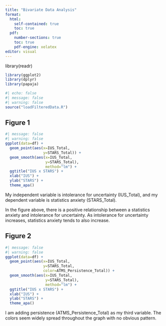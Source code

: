 ```yaml
---
title: "Bivariate Data Analysis"
format: 
  html: 
    self-contained: true
    toc: true             
  pdf: 
    number-sections: true 
    toc: true            
    pdf-engine: xelatex 
editor: visual
---
```


library(readr)

```r
library(ggplot2)
library(dplyr)
library(papaja)
```

```r
#| echo: false
#| message: false
#| warning: false
source("loadFilteredData.R")
```

## Figure 1

```r
#| message: false
#| warning: false
ggplot(data=df) +
  geom_point(aes(x=IUS_Total, 
                 y=STARS_Total)) +
  geom_smooth(aes(x=IUS_Total, 
                  y=STARS_Total), 
                  method="lm") +
  ggtitle("IUS x STARS") +
  xlab("IUS") +
  ylab("STARS") +
  theme_apa()
```

My independent variable is intolerance for uncertainty (IUS_Total), and my dependent variable is statistics anxiety (STARS_Total).

In the figure above, there is a positive relationship between a statistics anxiety and intolerance for uncertainty. As intolerance for uncertainty increases, statistics anxiety tends to also increase.

## Figure 2

```r
#| message: false
#| warning: false
ggplot(data=df) +
  geom_point(aes(x=IUS_Total, 
                 y=STARS_Total,
                 color=ATMS_Persistence_Total)) +
  geom_smooth(aes(x=IUS_Total, 
                  y=STARS_Total), 
                  method="lm") +
  ggtitle("IUS x STARS") +
  xlab("IUS") +
  ylab("STARS") +
  theme_apa()
```

I am adding persistence (ATMS_Persistence_Total) as my third variable. The colors seem widely spread throughout the graph with no obvious pattern.
